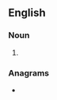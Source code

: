 ==English==

===Noun===
{{head|en|noun plural form}}

# {{plural of|Seifert fiber space|lang=en}}

===Anagrams===
* {{anagrams|en|Seifert fibre spaces}}